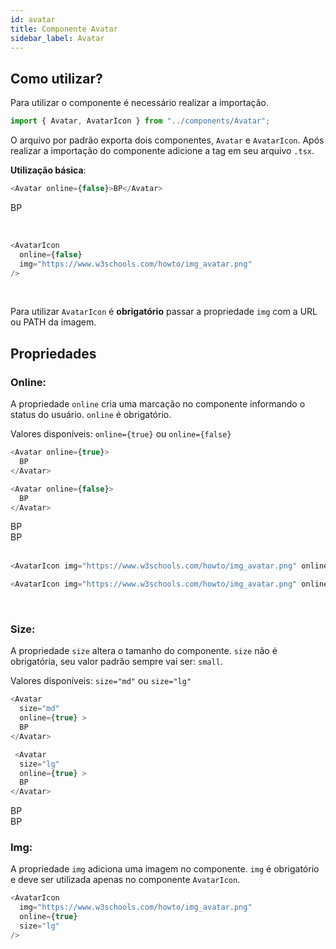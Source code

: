 ```yaml
---
id: avatar
title: Componente Avatar
sidebar_label: Avatar
---
```



## Como utilizar?

Para utilizar o componente é necessário realizar a importação.

```js
import { Avatar, AvatarIcon } from "../components/Avatar";
```

O arquivo por padrão exporta dois componentes, `Avatar` e `AvatarIcon`. Após realizar a importação do componente adicione a tag em seu arquivo `.tsx`.

**Utilização básica**:

```js
<Avatar online={false}>BP</Avatar>
```

<Avatar online={false}>BP</Avatar>

<br />

```js
<AvatarIcon
  online={false}
  img="https://www.w3schools.com/howto/img_avatar.png"
/>
```

<AvatarIcon
  img="https://www.w3schools.com/howto/img_avatar.png"
  online={false}
/>

<br />

Para utilizar `AvatarIcon` é **obrigatório** passar a propriedade `img` com a URL ou PATH da imagem.

## Propriedades

### Online:

A propriedade `online` cria uma marcação no componente informando o status do usuário. `online` é obrigatório.

Valores disponíveis: `online={true}` ou `online={false}`

```js
<Avatar online={true}>
  BP
</Avatar>

<Avatar online={false}>
  BP
</Avatar>
```

<div>
  <Avatar online={true}>BP</Avatar>
  <br />
  <Avatar online={false}>BP</Avatar>
</div>

<br />

```js
<AvatarIcon img="https://www.w3schools.com/howto/img_avatar.png" online={true}/>

<AvatarIcon img="https://www.w3schools.com/howto/img_avatar.png" online={false}/>
```

<div>
  <AvatarIcon
    img="https://www.w3schools.com/howto/img_avatar.png"
    online={true}
  />
  <br />
  <AvatarIcon
    img="https://www.w3schools.com/howto/img_avatar.png"
    online={false}
  />
</div>

### Size:

A propriedade `size` altera o tamanho do componente. `size` não é obrigatória, seu valor padrão sempre vai ser: `small`.

Valores disponíveis: `size="md"` ou `size="lg"`

```js
<Avatar
  size="md"
  online={true} >
  BP
</Avatar>

 <Avatar
  size="lg"
  online={true} >
  BP
</Avatar>
```

<div>
  <Avatar online={true} size="md">
    BP
  </Avatar>
  <br />
  <Avatar online={true} size="lg">
    BP
  </Avatar>
</div>

### Img:

A propriedade `img` adiciona uma imagem no componente. `img` é obrigatório e deve ser utilizada apenas no componente `AvatarIcon`.

```js
<AvatarIcon
  img="https://www.w3schools.com/howto/img_avatar.png"
  online={true}
  size="lg"
/>
```

<AvatarIcon
  img="https://www.w3schools.com/howto/img_avatar.png"
  online={true}
  size="lg"
/>
